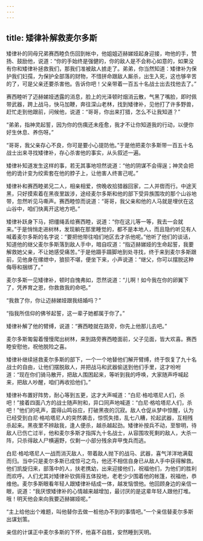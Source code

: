 ```yaml
---
---
---
```

title: 矮律补解救麦尔多斯
---




矮律补的同母兄弟赛西睦负伤回到帐中，他姐姐迈赫娣娅起身迎接，吻他的手，赞扬、鼓励他，说道：“你的手始终是强健的，你的敌人是不会称心如意的，如果没有你和矮律补拯救我们，那我们准被敌人掳走了。弟弟，你当然知道：矮律补为保护我们妇孺，为保护全部落的财物，不惜拼命跟敌人厮杀，出生入死，这也够辛苦的了，可是父亲还要杀害他。告诉你吧！父亲带着一百五十名战士出去找他去了。”

赛西睦听了迈赫娣娅透露的消息，脸上的光泽顿时烟消云散，气黑了嘴脸，即时佩带武器，跨上战马，快马加鞭，奔往深山老林，找到矮律补，见他打了许多野兽，赶忙走到他跟前，问候他，说道：“哥哥，你出来打猎，怎么不让我知道？”

“弟弟，指神灵起誓，因为你的伤痍还未痊愈，我才不让你知道我的行动，以便你好生休息、养伤呀。”

“哥哥，我父亲存心不良，你可是要小心提防他。”于是他把麦尔多斯带一百五十名战士出来寻找矮律补，存心杀害他的事实，从头叙述一遍。

矮律补知道发生这样的事，若无其事地坦然说道：“他的阴谋不会得逞；神灵会把他的诡计变为绞索套在他的脖子上，让他害人终害己呢。”

矮律补和赛西睦弟兄二人，相亲相爱，傍晚收拾猎器回家，二人并辔而行。中途天黑，只好摸索着在黑夜里跋涉，途经麦尔多斯和他的部下受异族围攻的那个山谷地带，忽然听见马嘶声。赛西睦惊而说道：“哥哥，我父亲和他的人马就是埋伏在这山谷中，咱们快离开这地方吧。”

矮律补跃身下马，把缰绳丢给赛西睦，说道：“你在这儿等一等，我去一会就来。”于是悄悄走进树林，发现躺在那里睡觉的，都不是本地人，而且隐约听见有人喊着麦尔多斯的名字说：“要把他带往咱们地区去才杀他呢。”他听了他们的谈话，知道他的继父麦尔多斯落到敌人手中，暗自叹道：“指迈赫娣娅的生命起誓，我要解救她父亲，不让她感受痛苦。”于是他蹑手蹑脚地到处寻找，终于来到麦尔多斯跟前，见他身在缧绁中，狼狈不堪，便坐下来，小声说道：“继父，你可以摆脱这种侮辱和捆绑了。”

麦尔多斯一见矮律补，顿时自愧弗如，恧然说道：“儿啊！如今我在你的卵翼下了，凭养育之恩，你救救我的命吧。”

“我救了你，你让迈赫娣娅跟我结婚吗？”

“指我所信仰的佛爷起誓，这一辈子她都属于你了。”

矮律补解了他的臂缚，说道：“赛西睦就在路旁，你先上他那儿去吧。”

麦尔多斯匍匐着慢慢爬出树林，来到路旁赛西睦面前，父子见面，皆大欢喜。赛西睦安慰他，祝他脱险之喜。

矮律补继续拯救麦尔多斯的部下，一个一个地替他们解开臂缚，终于恢复了九十名战士的自由，让他们摆脱敌人，并把战马和武器偷送到他们手里，这才吩咐道：“现在你们骑马散开，把敌人围困起来，等听到我的呼唤，大家随声呼喊起来，把敌人吵醒，咱们再收拾他们。”

矮律补布置好阵势，耐心等到五更，这才大声喊道：“白尼·格哈塔尼人们，杀吧！”接着四面八方的战士随声附和，异口同声地喊道：“白尼·格哈塔尼人们，杀吧！”他们的吼声，震得山鸣谷应，打破黑夜的沉寂。敌人仓促从梦中惊醒，认为已经受到白尼·格哈塔尼人的突然袭击，惊慌失措，乱七八糟，抡起武器，互相残杀起来。黑夜里不辨敌我，逢人便杀，越杀越起劲。矮律补按兵不动，至黎明，待敌人已伤亡过半，他和麦尔多斯才指挥九十名战士，从容围攻死剩的敌人，大杀一阵，只杀得敌人尸横遍野，仅剩一小部分残余弃甲曳兵而逃。

白尼·格哈塔尼人一战而消灭敌人，带着敌人抛下的战马、武器，喜气洋洋地满载而归。当中只是麦尔多斯已成惊弓之鸟，他还不相信自身已从敌人手中获得解救。他们凯旋归来，部落中的人，扶老携幼，出来迎接他们，祝福他们，为他们的胜利而欢呼。人们尤其对矮律补钦佩得五体投地，老老少少围着他的帐篷，祝福他，恭维他。麦尔多斯眼看年轻人跟矮律补结成一体，越发恼恨他。他回顾身边的亲信一眼，说道：“我厌恨矮律补的心情越来越增加，最讨厌的是这辈年轻人跟他打堆。哦！明天他会来向我要迈赫娣娅呢。”

“主上给他出个难题，叫他替你去做一桩他办不到的事情吧。”一个亲信替麦尔多斯出谋划策。

亲信的计谋正中麦尔多斯的下怀，他喜不自胜，安然睡到天明。